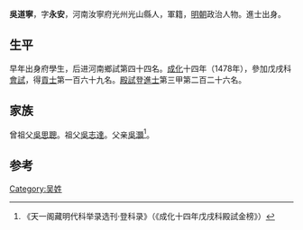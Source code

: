 {{Otheruses|other=名为吳道寧的其他人物|吳道寧}}

'''吳道寧'''，字'''永安'''，河南汝寧府光州光山縣人，軍籍，[[明朝|明朝]]政治人物。進士出身。

== 生平 ==
早年出身府學生，后进河南鄉試第四十四名。[[成化|成化]]十四年（1478年），參加戊戌科[[會試|會試]]，得[[貢士|貢士]]第一百六十九名。[[殿試|殿試]]登[[進士|進士]]第三甲第二百二十六名。

== 家族 ==
曾祖父[[吳思聰|吳思聰]]。祖父[[吳志達|吳志達]]。父亲[[吳灝|吳灝]]<ref name="《天一阁藏明代科举录选刊·登科录》（《成化十四年戊戌科殿試金榜》）">《天一阁藏明代科举录选刊·登科录》（《成化十四年戊戌科殿試金榜》）</ref>。

==参考==
{{reflist}}

{{成化十四年戊戌科殿試金榜}}

{{Authority control}}

{{DEFAULTSORT:}}
[[Category:吴姓|Category:吴姓]]


{{明朝人物小作品}}